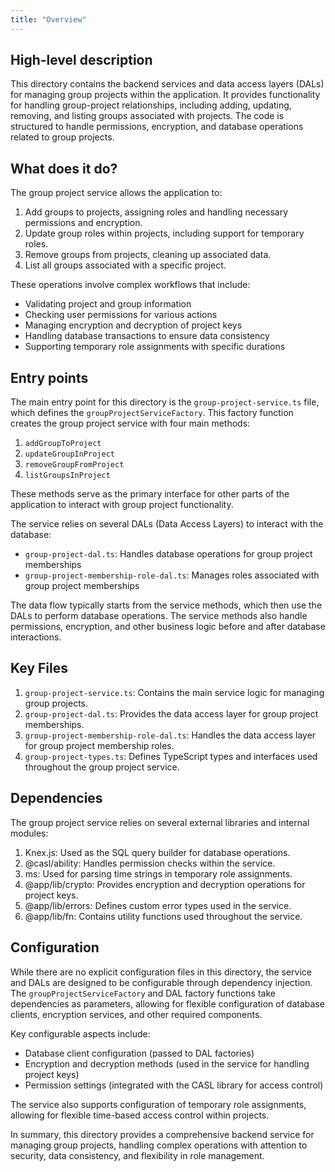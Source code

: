 ```yaml
---
title: "Overview"
---
```


## High-level description
This directory contains the backend services and data access layers (DALs) for managing group projects within the application. It provides functionality for handling group-project relationships, including adding, updating, removing, and listing groups associated with projects. The code is structured to handle permissions, encryption, and database operations related to group projects.

## What does it do?
The group project service allows the application to:
1. Add groups to projects, assigning roles and handling necessary permissions and encryption.
2. Update group roles within projects, including support for temporary roles.
3. Remove groups from projects, cleaning up associated data.
4. List all groups associated with a specific project.

These operations involve complex workflows that include:
- Validating project and group information
- Checking user permissions for various actions
- Managing encryption and decryption of project keys
- Handling database transactions to ensure data consistency
- Supporting temporary role assignments with specific durations

## Entry points
The main entry point for this directory is the `group-project-service.ts` file, which defines the `groupProjectServiceFactory`. This factory function creates the group project service with four main methods:
1. `addGroupToProject`
2. `updateGroupInProject`
3. `removeGroupFromProject`
4. `listGroupsInProject`

These methods serve as the primary interface for other parts of the application to interact with group project functionality.

The service relies on several DALs (Data Access Layers) to interact with the database:
- `group-project-dal.ts`: Handles database operations for group project memberships
- `group-project-membership-role-dal.ts`: Manages roles associated with group project memberships

The data flow typically starts from the service methods, which then use the DALs to perform database operations. The service methods also handle permissions, encryption, and other business logic before and after database interactions.

## Key Files
1. `group-project-service.ts`: Contains the main service logic for managing group projects.
2. `group-project-dal.ts`: Provides the data access layer for group project memberships.
3. `group-project-membership-role-dal.ts`: Handles the data access layer for group project membership roles.
4. `group-project-types.ts`: Defines TypeScript types and interfaces used throughout the group project service.

## Dependencies
The group project service relies on several external libraries and internal modules:

1. Knex.js: Used as the SQL query builder for database operations.
2. @casl/ability: Handles permission checks within the service.
3. ms: Used for parsing time strings in temporary role assignments.
4. @app/lib/crypto: Provides encryption and decryption operations for project keys.
5. @app/lib/errors: Defines custom error types used in the service.
6. @app/lib/fn: Contains utility functions used throughout the service.

## Configuration
While there are no explicit configuration files in this directory, the service and DALs are designed to be configurable through dependency injection. The `groupProjectServiceFactory` and DAL factory functions take dependencies as parameters, allowing for flexible configuration of database clients, encryption services, and other required components.

Key configurable aspects include:
- Database client configuration (passed to DAL factories)
- Encryption and decryption methods (used in the service for handling project keys)
- Permission settings (integrated with the CASL library for access control)

The service also supports configuration of temporary role assignments, allowing for flexible time-based access control within projects.

In summary, this directory provides a comprehensive backend service for managing group projects, handling complex operations with attention to security, data consistency, and flexibility in role management.